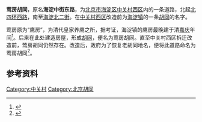 {{Coord|39.9842038|116.3127102|type:landmark_region:CN-11_source:GoogleMaps|display=title}}
{{Infobox China Road
|路牌类型=Beijing
|中文道路名称=莺房胡同
|道路名称拼音=Yingfang Hutong
|道路方向=NS
|道路属性=普通道路
|道路总长度=
|车速限制=
|行车线数量=双向二车道<ref>{{cite news|url=http://bjwb.bjd.com.cn/html/2012-01/15/content_38962.htm|title=记者实地调查自行车专用道|date=2012-01-15|accessdate=2012-03-16|author=侯振威}}{{dead link|date=2018年4月 |bot=InternetArchiveBot |fix-attempted=yes }}</ref>
|所在地区=[[北京市|北京市]][[海淀区|海淀区]]
|起点=[[北四环西路_(北京)|北四环西路]]
|终点=[[海淀北二街|海淀北二街]]
|道路命名日期=2009年<ref>{{cite web|url=http://www.bjghw.gov.cn/query/business/query/queryTableAction$getGongshiById.action?id=2c94ec8a2317eb9a012317eb9f7a0016|title=地名命名方案公示详细信息|date=2009-07-29|accessdate=2012-03-16|publisher=[[北京市规划委员会|北京市规划委员会]]}}{{dead link|date=2018年4月 |bot=InternetArchiveBot |fix-attempted=yes }}</ref>
|路段主要建筑=[[方正国际大厦|方正国际大厦]]、[[辉煌时代大厦|辉煌时代大厦]]、[[中国普天大厦|中国普天大厦]]、[[首创拓展大厦|首创拓展大厦]]、[[中关村广场购物中心|中关村广场购物中心]]
}}
'''莺房胡同'''，原名'''海淀中街东路'''，为[[北京市|北京市]][[海淀区|海淀区]][[中关村西区|中关村西区]]内的一条道路，北起[[北四环西路_(北京)|北四环西路]]，南至[[海淀北二街|海淀北二街]]。在[[中关村西区|中关村西区]]改造前为[[海淀街道|海淀镇]]的一条[[胡同|胡同]]的名字。

莺房原为“鹰房”，为清代皇家养鹰之所，据考证，海淀镇的鹰房最晚建于清[[嘉庆|嘉庆]]年间<ref>{{cite book| author = 王彬、徐秀珊| title = 《北京地名典》| url = https://archive.org/details/beijingdimingdia0000unse| publisher = 中国文联出版社 | year = 2001| isbn = 7-5059-3757-X}}</ref>。后来在此处建造房屋，形成[[胡同|胡同]]，便名为莺房胡同。直至中关村西区拆迁改造前，莺房胡同仍然存在。改造后，政府为了恢复老胡同地名，便将此道路命名为莺房胡同<ref>{{cite news|url=http://news.sina.com.cn/c/2009-07-31/025518332878.shtml|title=北京中关村拟重用老胡同名|date=2009-07-31|accessdate=2012-03-16|author=马力|archive-date=2016-03-04|archive-url=https://web.archive.org/web/20160304095741/http://news.sina.com.cn/c/2009-07-31/025518332878.shtml|dead-url=no}}</ref>。

== 参考资料 ==
{{reflist}}

[[Category:中关村|Category:中关村]]
[[Category:北京胡同|Category:北京胡同]]
